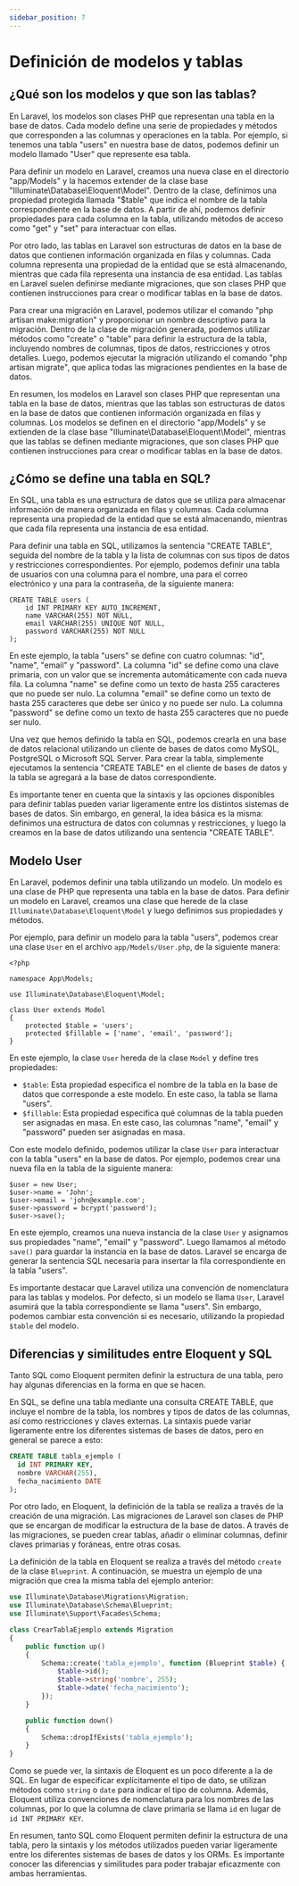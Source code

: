 ```yaml
---
sidebar_position: 7
---
```


# Definición de modelos y tablas

## ¿Qué son los modelos y que son las tablas?

En Laravel, los modelos son clases PHP que representan una tabla en la base de datos. Cada modelo define una serie de propiedades y métodos que corresponden a las columnas y operaciones en la tabla. Por ejemplo, si tenemos una tabla "users" en nuestra base de datos, podemos definir un modelo llamado "User" que represente esa tabla.

Para definir un modelo en Laravel, creamos una nueva clase en el directorio "app/Models" y la hacemos extender de la clase base "Illuminate\Database\Eloquent\Model". Dentro de la clase, definimos una propiedad protegida llamada "$table" que indica el nombre de la tabla correspondiente en la base de datos. A partir de ahí, podemos definir propiedades para cada columna en la tabla, utilizando métodos de acceso como "get" y "set" para interactuar con ellas.

Por otro lado, las tablas en Laravel son estructuras de datos en la base de datos que contienen información organizada en filas y columnas. Cada columna representa una propiedad de la entidad que se está almacenando, mientras que cada fila representa una instancia de esa entidad. Las tablas en Laravel suelen definirse mediante migraciones, que son clases PHP que contienen instrucciones para crear o modificar tablas en la base de datos.

Para crear una migración en Laravel, podemos utilizar el comando "php artisan make:migration" y proporcionar un nombre descriptivo para la migración. Dentro de la clase de migración generada, podemos utilizar métodos como "create" o "table" para definir la estructura de la tabla, incluyendo nombres de columnas, tipos de datos, restricciones y otros detalles. Luego, podemos ejecutar la migración utilizando el comando "php artisan migrate", que aplica todas las migraciones pendientes en la base de datos.

En resumen, los modelos en Laravel son clases PHP que representan una tabla en la base de datos, mientras que las tablas son estructuras de datos en la base de datos que contienen información organizada en filas y columnas. Los modelos se definen en el directorio "app/Models" y se extienden de la clase base "Illuminate\Database\Eloquent\Model", mientras que las tablas se definen mediante migraciones, que son clases PHP que contienen instrucciones para crear o modificar tablas en la base de datos.

## ¿Cómo se define una tabla en SQL?

En SQL, una tabla es una estructura de datos que se utiliza para almacenar información de manera organizada en filas y columnas. Cada columna representa una propiedad de la entidad que se está almacenando, mientras que cada fila representa una instancia de esa entidad.

Para definir una tabla en SQL, utilizamos la sentencia "CREATE TABLE", seguida del nombre de la tabla y la lista de columnas con sus tipos de datos y restricciones correspondientes. Por ejemplo, podemos definir una tabla de usuarios con una columna para el nombre, una para el correo electrónico y una para la contraseña, de la siguiente manera:

```
CREATE TABLE users (
    id INT PRIMARY KEY AUTO_INCREMENT,
    name VARCHAR(255) NOT NULL,
    email VARCHAR(255) UNIQUE NOT NULL,
    password VARCHAR(255) NOT NULL
);
```

En este ejemplo, la tabla "users" se define con cuatro columnas: "id", "name", "email" y "password". La columna "id" se define como una clave primaria, con un valor que se incrementa automáticamente con cada nueva fila. La columna "name" se define como un texto de hasta 255 caracteres que no puede ser nulo. La columna "email" se define como un texto de hasta 255 caracteres que debe ser único y no puede ser nulo. La columna "password" se define como un texto de hasta 255 caracteres que no puede ser nulo.

Una vez que hemos definido la tabla en SQL, podemos crearla en una base de datos relacional utilizando un cliente de bases de datos como MySQL, PostgreSQL o Microsoft SQL Server. Para crear la tabla, simplemente ejecutamos la sentencia "CREATE TABLE" en el cliente de bases de datos y la tabla se agregará a la base de datos correspondiente.

Es importante tener en cuenta que la sintaxis y las opciones disponibles para definir tablas pueden variar ligeramente entre los distintos sistemas de bases de datos. Sin embargo, en general, la idea básica es la misma: definimos una estructura de datos con columnas y restricciones, y luego la creamos en la base de datos utilizando una sentencia "CREATE TABLE".

## Modelo User

En Laravel, podemos definir una tabla utilizando un modelo. Un modelo es una clase de PHP que representa una tabla en la base de datos. Para definir un modelo en Laravel, creamos una clase que herede de la clase `Illuminate\Database\Eloquent\Model` y luego definimos sus propiedades y métodos.

Por ejemplo, para definir un modelo para la tabla "users", podemos crear una clase `User` en el archivo `app/Models/User.php`, de la siguiente manera:

```
<?php

namespace App\Models;

use Illuminate\Database\Eloquent\Model;

class User extends Model
{
    protected $table = 'users';
    protected $fillable = ['name', 'email', 'password'];
}
```

En este ejemplo, la clase `User` hereda de la clase `Model` y define tres propiedades:

- `$table`: Esta propiedad especifica el nombre de la tabla en la base de datos que corresponde a este modelo. En este caso, la tabla se llama "users".
- `$fillable`: Esta propiedad especifica qué columnas de la tabla pueden ser asignadas en masa. En este caso, las columnas "name", "email" y "password" pueden ser asignadas en masa.

Con este modelo definido, podemos utilizar la clase `User` para interactuar con la tabla "users" en la base de datos. Por ejemplo, podemos crear una nueva fila en la tabla de la siguiente manera:

```
$user = new User;
$user->name = 'John';
$user->email = 'john@example.com';
$user->password = bcrypt('password');
$user->save();
```

En este ejemplo, creamos una nueva instancia de la clase `User` y asignamos sus propiedades "name", "email" y "password". Luego llamamos al método `save()` para guardar la instancia en la base de datos. Laravel se encarga de generar la sentencia SQL necesaria para insertar la fila correspondiente en la tabla "users".

Es importante destacar que Laravel utiliza una convención de 
nomenclatura para las tablas y modelos. Por defecto, si un modelo se 
llama `User`, Laravel asumirá que la tabla correspondiente se 
llama "users". Sin embargo, podemos cambiar esta convención si
es necesario, utilizando la propiedad `$table` del modelo.

## Diferencias y similitudes entre Eloquent y SQL

Tanto SQL como Eloquent permiten definir la estructura de una tabla, pero hay algunas diferencias en la forma en que se hacen.

En SQL, se define una tabla mediante una consulta CREATE TABLE, que incluye el nombre de la tabla, los nombres y tipos de datos de las columnas, así como restricciones y claves externas. La sintaxis puede variar ligeramente entre los diferentes sistemas de bases de datos, pero en general se parece a esto:

```sql
CREATE TABLE tabla_ejemplo (
  id INT PRIMARY KEY,
  nombre VARCHAR(255),
  fecha_nacimiento DATE
);
```

Por otro lado, en Eloquent, la definición de la tabla se realiza a través de la creación de una migración. Las migraciones de Laravel son clases de PHP que se encargan de modificar la estructura de la base de datos. A través de las migraciones, se pueden crear tablas, añadir o eliminar columnas, definir claves primarias y foráneas, entre otras cosas.

La definición de la tabla en Eloquent se realiza a través del método `create` de la clase `Blueprint`. A continuación, se muestra un ejemplo de una migración que crea la misma tabla del ejemplo anterior:

```php
use Illuminate\Database\Migrations\Migration;
use Illuminate\Database\Schema\Blueprint;
use Illuminate\Support\Facades\Schema;

class CrearTablaEjemplo extends Migration
{
    public function up()
    {
        Schema::create('tabla_ejemplo', function (Blueprint $table) {
            $table->id();
            $table->string('nombre', 255);
            $table->date('fecha_nacimiento');
        });
    }

    public function down()
    {
        Schema::dropIfExists('tabla_ejemplo');
    }
}
```

Como se puede ver, la sintaxis de Eloquent es un poco diferente a la de SQL. En lugar de especificar explícitamente el tipo de dato, se utilizan métodos como `string` o `date` para indicar el tipo de columna. Además, Eloquent utiliza convenciones de nomenclatura para los nombres de las columnas, por lo que la columna de clave primaria se llama `id` en lugar de `id INT PRIMARY KEY`.

En resumen, tanto SQL como Eloquent permiten definir la estructura de 
una tabla, pero la sintaxis y los métodos utilizados pueden variar 
ligeramente entre los diferentes sistemas de bases de datos y 
los ORMs. Es importante conocer las diferencias y similitudes para poder 
trabajar eficazmente con ambas herramientas.

